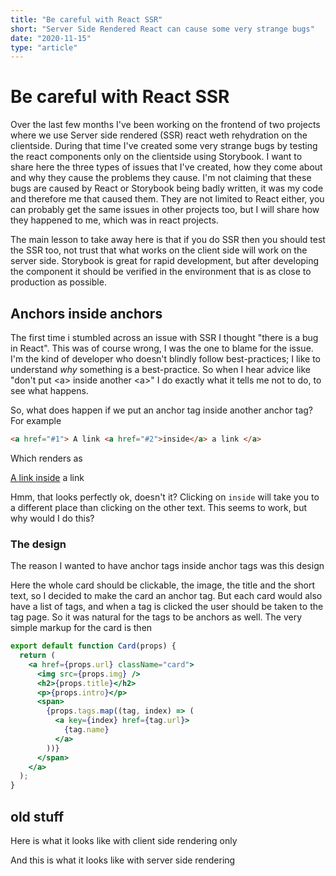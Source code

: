 ```yaml
---
title: "Be careful with React SSR"
short: "Server Side Rendered React can cause some very strange bugs"
date: "2020-11-15"
type: "article"
---
```



# Be careful with React SSR

Over the last few months I've been working on the frontend of two projects where we use Server side rendered (SSR) react weth rehydration on the clientside. During that time I've created some very strange bugs by testing the react components only on the clientside using Storybook. I want to share here the three types of issues that I've created, how they come about and why they cause the problems they cause. I'm not claiming that these bugs are caused by React or Storybook being badly written, it was my code and therefore me that caused them. They are not limited to React either, you can probably get the same issues in other projects too, but I will share how they happened to me, which was in react projects.

The main lesson to take away here is that if you do SSR then you should test the SSR too, not trust that what works on the client side will work on the server side. Storybook is great for rapid development, but after developing the component it should be verified in the environment that is as close to production as possible.

## Anchors inside anchors

The first time i stumbled across an issue with SSR I thought "there is a bug in React". This was of course wrong, I was the one to blame for the issue. I'm the kind of developer who doesn't blindly follow best-practices; I like to understand _why_ something is a best-practice. So when I hear advice like "don't put &lt;a&gt; inside another &lt;a&gt;" I do exactly what it tells me not to do, to see what happens.

So, what does happen if we put an anchor tag inside another anchor tag? For example

```html
<a href="#1"> A link <a href="#2">inside</a> a link </a>
```

Which renders as

<ClientSideOnly>
  <a href="#1">
    A link <a href="#2">inside</a> a link
  </a>
</ClientSideOnly>

Hmm, that looks perfectly ok, doesn't it? Clicking on `inside` will take you to a different place than clicking on the other text. This seems to work, but why would I do this?

### The design

The reason I wanted to have anchor tags inside anchor tags was this design

Here the whole card should be clickable, the image, the title and the short text, so I decided to make the card an anchor tag. But each card would also have a list of tags, and when a tag is clicked the user should be taken to the tag page. So it was natural for the tags to be anchors as well. The very simple markup for the card is then

```jsx
export default function Card(props) {
  return (
    <a href={props.url} className="card">
      <img src={props.img} />
      <h2>{props.title}</h2>
      <p>{props.intro}</p>
      <span>
        {props.tags.map((tag, index) => (
          <a key={index} href={tag.url}>
            {tag.name}
          </a>
        ))}
      </span>
    </a>
  );
}
```

## old stuff

Here is what it looks like with client side rendering only

<Anchors />

And this is what it looks like with server side rendering

<Anchors initial />

<Table />

<style>
  {`
    .demo {
      padding: 1em 0;
      border-top: 1px solid black;
      border-bottom: 1px solid black;
    }
    section section.demo a {
      color: revert;
    }
    section section.demo a:hover {
      text-decoration: revert;
      background: revert;
      color: revert;
    }
    .card {
      display: block;
      border: 1px solid black;
      border-radius: .5em;
      padding: .5em;
      margin-bottom: 1em;
    }
  `}
</style>

